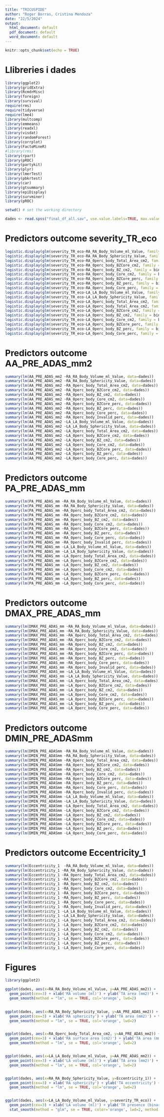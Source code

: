 ```yaml
---
title: "TRICUSPIDE"
author: "Roger Borras, Cristina Mendoza"
date: "22/5/2024"
output:
  html_document: default
  pdf_document: default
  word_document: default
---
```


```r
knitr::opts_chunk$set(echo = TRUE)
```

# Llibreries i dades

```r
library(ggplot2)
library(gridExtra)
library(RcmdrMisc)
library(foreign)
library(survival)
require(rms)
require(tidyverse)
require(lme4)
library(multcomp)
library(emmeans)
library(readxl)
library(visdat)
library(randomForest)
library(corrplot)
library(FactoMineR)
#library(rms)
library(rpart)
library(pROC)
library(partykit)
library(plyr)
library(lmerTest)
library(pbkrtest) 
library(car)
library(gtsummary)
library(epiDisplay)
library(survminer)
library(pROC)

setwd() # set the working directory

dades <- read.spss("final_df_all.sav", use.value.labels=TRUE, max.value.labels=Inf, to.data.frame=TRUE)
```


# Predictors outcome severity_TR_eco

```r
logistic.display(glm(severity_TR_eco~RA_RA_Body_Volume_ml_Value, family = binomial, data=dades))
logistic.display(glm(severity_TR_eco~RA_RA_Body_Sphericity_Value, family = binomial, data=dades))
logistic.display(glm(severity_TR_eco~RA_0perc_body_Total_Area_cm2, family = binomial, data=dades))
logistic.display(glm(severity_TR_eco~RA_0perc_body_BZCore_cm2, family = binomial, data=dades))
logistic.display(glm(severity_TR_eco~RA_0perc_body_BZ_cm2, family = binomial, data=dades))
logistic.display(glm(severity_TR_eco~RA_0perc_body_Core_cm2, family = binomial, data=dades))
logistic.display(glm(severity_TR_eco~RA_0perc_body_BZCore_perc, family = binomial, data=dades))
logistic.display(glm(severity_TR_eco~RA_0perc_body_BZ_perc, family = binomial, data=dades))
logistic.display(glm(severity_TR_eco~RA_0perc_body_Core_perc, family = binomial, data=dades))
logistic.display(glm(severity_TR_eco~LA_LA_Body_Volume_ml_Value, family = binomial, data=dades))
logistic.display(glm(severity_TR_eco~LA_LA_Body_Sphericity_Value, family = binomial, data=dades))
logistic.display(glm(severity_TR_eco~LA_0perc_body_Total_Area_cm2, family = binomial, data=dades))
logistic.display(glm(severity_TR_eco~LA_0perc_body_Total_Area_cm2, family = binomial, data=dades))
logistic.display(glm(severity_TR_eco~LA_0perc_body_BZCore_cm2, family = binomial, data=dades))
logistic.display(glm(severity_TR_eco~LA_0perc_body_BZ_cm2, family = binomial, data=dades))
logistic.display(glm(severity_TR_eco~LA_0perc_body_Core_cm2, family = binomial, data=dades))
logistic.display(glm(severity_TR_eco~LA_0perc_body_BZCore_perc, family = binomial, data=dades))
logistic.display(glm(severity_TR_eco~LA_0perc_body_BZ_perc, family = binomial, data=dades))
logistic.display(glm(severity_TR_eco~LA_0perc_body_Core_perc, family = binomial, data=dades))

```

# Predictors outcome AA_PRE_ADAS_mm2

```r
summary(lm(AA_PRE_ADAS_mm2 ~RA_RA_Body_Volume_ml_Value, data=dades))
summary(lm(AA_PRE_ADAS_mm2 ~RA_RA_Body_Sphericity_Value, data=dades))
summary(lm(AA_PRE_ADAS_mm2 ~RA_0perc_body_Total_Area_cm2, data=dades))
summary(lm(AA_PRE_ADAS_mm2 ~RA_0perc_body_BZCore_cm2, data=dades))
summary(lm(AA_PRE_ADAS_mm2 ~RA_0perc_body_BZ_cm2, data=dades))
summary(lm(AA_PRE_ADAS_mm2 ~RA_0perc_body_Core_cm2, data=dades))
summary(lm(AA_PRE_ADAS_mm2 ~RA_0perc_body_BZCore_perc, data=dades))
summary(lm(AA_PRE_ADAS_mm2 ~RA_0perc_body_BZ_perc, data=dades))
summary(lm(AA_PRE_ADAS_mm2 ~RA_0perc_body_Core_perc, data=dades))
summary(lm(AA_PRE_ADAS_mm2 ~RA_0perc_body_Invalid_perc, data=dades))
summary(lm(AA_PRE_ADAS_mm2 ~LA_LA_Body_Volume_ml_Value, data=dades))
summary(lm(AA_PRE_ADAS_mm2 ~LA_LA_Body_Sphericity_Value, data=dades))
summary(lm(AA_PRE_ADAS_mm2 ~LA_0perc_body_Total_Area_cm2, data=dades))
summary(lm(AA_PRE_ADAS_mm2 ~LA_0perc_body_BZCore_cm2, data=dades))
summary(lm(AA_PRE_ADAS_mm2 ~LA_0perc_body_BZ_cm2, data=dades))
summary(lm(AA_PRE_ADAS_mm2 ~LA_0perc_body_Core_cm2, data=dades))
summary(lm(AA_PRE_ADAS_mm2 ~LA_0perc_body_BZCore_perc, data=dades))
summary(lm(AA_PRE_ADAS_mm2 ~LA_0perc_body_BZ_perc, data=dades))
summary(lm(AA_PRE_ADAS_mm2 ~LA_0perc_body_Core_perc, data=dades))
```

# Predictors outcome PA_PRE_ADAS_mm

```r
summary(lm(PA_PRE_ADAS_mm ~RA_RA_Body_Volume_ml_Value, data=dades))
summary(lm(PA_PRE_ADAS_mm ~RA_RA_Body_Sphericity_Value, data=dades))
summary(lm(PA_PRE_ADAS_mm ~RA_0perc_body_Total_Area_cm2, data=dades))
summary(lm(PA_PRE_ADAS_mm ~RA_0perc_body_BZCore_cm2, data=dades))
summary(lm(PA_PRE_ADAS_mm ~RA_0perc_body_BZ_cm2, data=dades))
summary(lm(PA_PRE_ADAS_mm ~RA_0perc_body_Core_cm2, data=dades))
summary(lm(PA_PRE_ADAS_mm ~RA_0perc_body_BZCore_perc, data=dades))
summary(lm(PA_PRE_ADAS_mm ~RA_0perc_body_BZ_perc, data=dades))
summary(lm(PA_PRE_ADAS_mm ~RA_0perc_body_Core_perc, data=dades))
summary(lm(PA_PRE_ADAS_mm ~RA_0perc_body_Invalid_perc, data=dades))
summary(lm(PA_PRE_ADAS_mm ~LA_LA_Body_Volume_ml_Value, data=dades))
summary(lm(PA_PRE_ADAS_mm ~LA_LA_Body_Sphericity_Value, data=dades))
summary(lm(PA_PRE_ADAS_mm ~LA_0perc_body_Total_Area_cm2, data=dades))
summary(lm(PA_PRE_ADAS_mm ~LA_0perc_body_BZCore_cm2, data=dades))
summary(lm(PA_PRE_ADAS_mm ~LA_0perc_body_BZ_cm2, data=dades))
summary(lm(PA_PRE_ADAS_mm ~LA_0perc_body_Core_cm2, data=dades))
summary(lm(PA_PRE_ADAS_mm ~LA_0perc_body_BZCore_perc, data=dades))
summary(lm(PA_PRE_ADAS_mm ~LA_0perc_body_BZ_perc, data=dades))
summary(lm(PA_PRE_ADAS_mm ~LA_0perc_body_Core_perc, data=dades))
```

# Predictors outcome DMAX_PRE_ADAS_mm

```r
summary(lm(DMAX_PRE_ADAS_mm ~RA_RA_Body_Volume_ml_Value, data=dades))
summary(lm(DMAX_PRE_ADAS_mm ~RA_RA_Body_Sphericity_Value, data=dades))
summary(lm(DMAX_PRE_ADAS_mm ~RA_0perc_body_Total_Area_cm2, data=dades))
summary(lm(DMAX_PRE_ADAS_mm ~RA_0perc_body_BZCore_cm2, data=dades))
summary(lm(DMAX_PRE_ADAS_mm ~RA_0perc_body_BZ_cm2, data=dades))
summary(lm(DMAX_PRE_ADAS_mm ~RA_0perc_body_Core_cm2, data=dades))
summary(lm(DMAX_PRE_ADAS_mm ~RA_0perc_body_BZCore_perc, data=dades))
summary(lm(DMAX_PRE_ADAS_mm ~RA_0perc_body_BZ_perc, data=dades))
summary(lm(DMAX_PRE_ADAS_mm ~RA_0perc_body_Core_perc, data=dades))
summary(lm(DMAX_PRE_ADAS_mm ~RA_0perc_body_Invalid_perc, data=dades))
summary(lm(DMAX_PRE_ADAS_mm ~LA_LA_Body_Volume_ml_Value, data=dades))
summary(lm(DMAX_PRE_ADAS_mm ~LA_LA_Body_Sphericity_Value, data=dades))
summary(lm(DMAX_PRE_ADAS_mm ~LA_0perc_body_Total_Area_cm2, data=dades))
summary(lm(DMAX_PRE_ADAS_mm ~LA_0perc_body_BZCore_cm2, data=dades))
summary(lm(DMAX_PRE_ADAS_mm ~LA_0perc_body_BZ_cm2, data=dades))
summary(lm(DMAX_PRE_ADAS_mm ~LA_0perc_body_Core_cm2, data=dades))
summary(lm(DMAX_PRE_ADAS_mm ~LA_0perc_body_BZCore_perc, data=dades))
summary(lm(DMAX_PRE_ADAS_mm ~LA_0perc_body_BZ_perc, data=dades))
summary(lm(DMAX_PRE_ADAS_mm ~LA_0perc_body_Core_perc, data=dades))
```

# Predictors outcome DMIN_PRE_ADASmm

```r
summary(lm(DMIN_PRE_ADASmm ~RA_RA_Body_Volume_ml_Value, data=dades))
summary(lm(DMIN_PRE_ADASmm ~RA_RA_Body_Sphericity_Value, data=dades))
summary(lm(DMIN_PRE_ADASmm ~RA_0perc_body_Total_Area_cm2, data=dades))
summary(lm(DMIN_PRE_ADASmm ~RA_0perc_body_BZCore_cm2, data=dades))
summary(lm(DMIN_PRE_ADASmm ~RA_0perc_body_BZ_cm2, data=dades))
summary(lm(DMIN_PRE_ADASmm ~RA_0perc_body_Core_cm2, data=dades))
summary(lm(DMIN_PRE_ADASmm ~RA_0perc_body_BZCore_perc, data=dades))
summary(lm(DMIN_PRE_ADASmm ~RA_0perc_body_BZ_perc, data=dades))
summary(lm(DMIN_PRE_ADASmm ~RA_0perc_body_Core_perc, data=dades))
summary(lm(DMIN_PRE_ADASmm ~RA_0perc_body_Invalid_perc, data=dades))
summary(lm(DMIN_PRE_ADASmm ~LA_LA_Body_Volume_ml_Value, data=dades))
summary(lm(DMIN_PRE_ADASmm ~LA_LA_Body_Sphericity_Value, data=dades))
summary(lm(DMIN_PRE_ADASmm ~LA_0perc_body_Total_Area_cm2, data=dades))
summary(lm(DMIN_PRE_ADASmm ~LA_0perc_body_BZCore_cm2, data=dades))
summary(lm(DMIN_PRE_ADASmm ~LA_0perc_body_BZ_cm2, data=dades))
summary(lm(DMIN_PRE_ADASmm ~LA_0perc_body_Core_cm2, data=dades))
summary(lm(DMIN_PRE_ADASmm ~LA_0perc_body_BZCore_perc, data=dades))
summary(lm(DMIN_PRE_ADASmm ~LA_0perc_body_BZ_perc, data=dades))
summary(lm(DMIN_PRE_ADASmm ~LA_0perc_body_Core_perc, data=dades))
```

# Predictors outcome Eccentricity_1

```r
summary(lm(Eccentricity_1  ~RA_RA_Body_Volume_ml_Value, data=dades))
summary(lm(Eccentricity_1 ~RA_RA_Body_Sphericity_Value, data=dades))
summary(lm(Eccentricity_1 ~RA_0perc_body_Total_Area_cm2, data=dades))
summary(lm(Eccentricity_1 ~RA_0perc_body_BZCore_cm2, data=dades))
summary(lm(Eccentricity_1 ~RA_0perc_body_BZ_cm2, data=dades))
summary(lm(Eccentricity_1 ~RA_0perc_body_Core_cm2, data=dades))
summary(lm(Eccentricity_1 ~RA_0perc_body_BZCore_perc, data=dades))
summary(lm(Eccentricity_1 ~RA_0perc_body_BZ_perc, data=dades))
summary(lm(Eccentricity_1 ~RA_0perc_body_Core_perc, data=dades))
summary(lm(Eccentricity_1 ~RA_0perc_body_Invalid_perc, data=dades))
summary(lm(Eccentricity_1 ~LA_LA_Body_Volume_ml_Value, data=dades))
summary(lm(Eccentricity_1 ~LA_LA_Body_Sphericity_Value, data=dades))
summary(lm(Eccentricity_1 ~LA_0perc_body_Total_Area_cm2, data=dades))
summary(lm(Eccentricity_1 ~LA_0perc_body_BZCore_cm2, data=dades))
summary(lm(Eccentricity_1 ~LA_0perc_body_BZ_cm2, data=dades))
summary(lm(Eccentricity_1 ~LA_0perc_body_Core_cm2, data=dades))
summary(lm(Eccentricity_1 ~LA_0perc_body_BZCore_perc, data=dades))
summary(lm(Eccentricity_1 ~LA_0perc_body_BZ_perc, data=dades))
summary(lm(Eccentricity_1 ~LA_0perc_body_Core_perc, data=dades))
```

# Figures

```r
library(ggplot2)

ggplot(dades, aes(x=RA_RA_Body_Volume_ml_Value, y=AA_PRE_ADAS_mm2)) + 
  geom_point(cex=3) + xlab('RA volume (ml)') + ylab('TA area (mm2)') + theme_light(base_size = 15) +
  geom_smooth(method = "lm", se = TRUE, col='orange', lwd=2)
 

ggplot(dades, aes(x=RA_RA_Body_Sphericity_Value, y=AA_PRE_ADAS_mm2)) + 
  geom_point(cex=3) + xlab('RA sphericity') + ylab('TA area (mm2)') + theme_light(base_size = 15) +
  geom_smooth(method = "lm", se = TRUE, col='orange', lwd=2)


ggplot(dades, aes(x=RA_0perc_body_Total_Area_cm2, y=AA_PRE_ADAS_mm2)) + 
  geom_point(cex=3) + xlab('RA surface area (cm2)') + ylab('TA area (mm2)') + theme_light(base_size = 15) +
  geom_smooth(method = "lm", se = TRUE, col='orange', lwd=2)


ggplot(dades, aes(x=LA_LA_Body_Volume_ml_Value, y=AA_PRE_ADAS_mm2)) + 
  geom_point(cex=3) + xlab('LA volume (ml)') + ylab('TA area (mm2)') + theme_light(base_size = 15) +
  geom_smooth(method = "lm", se = TRUE, col='orange', lwd=2)


ggplot(dades, aes(x=RA_RA_Body_Sphericity_Value, y=Eccentricity_1)) + 
  geom_point(cex=3) + xlab('RA sphericity') + ylab('TA eccentricity') + theme_light(base_size = 15) +
  geom_smooth(method = "lm", se = TRUE, col='orange', lwd=2)


ggplot(dades, aes(x=LA_LA_Body_Volume_ml_Value, y=severity_TR_eco)) + 
  geom_point(cex=3) + xlab('LA volume (ml)') + ylab('TR presence (binary)') + theme_light(base_size = 15) +
  stat_smooth(method = "glm", se = TRUE, color='orange', lwd=2, method.args = list(family = binomial))

```

